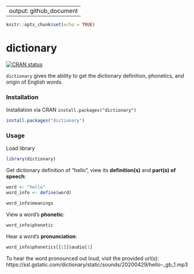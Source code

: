 
---
output: github_document
---
  
```r
knitr::opts_chunk$set(echo = TRUE)
```

# dictionary <a href='https://github.com/stevecondylios/dictionary'></a>


<!-- badges: start -->
[![CRAN status](https://www.r-pkg.org/badges/version/dictionary)](https://cran.r-project.org/package=dictionary)
<!-- badges: end -->

`dictionary` gives the ability to get the dictionary definition, phonetics, and origin of English words. 


### Installation

Installation via CRAN `install.packages("dictionary")`

```r

install.packages("dictionary")

``` 


### Usage

Load library

```r

library(dictionary)

``` 


Get dictionary definition of "hello", view its **definition(s)** and 
**part(s) of speech**:

```r

word <- "hello"
word_info <- define(word)

word_info$meanings
```



View a word's **phonetic**:

```r
word_info$phonetic
```


Hear a word's **pronunciation**:

```r

word_info$phonetics[[1]]$audio[1]

```

To hear the word pronounced out loud, visit the provided url(s): https://ssl.gstatic.com/dictionary/static/sounds/20200429/hello--_gb_1.mp3











